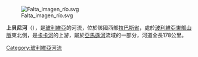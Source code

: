 [[Image:Falta_imagen_río.svg|right]]

'''上貝尼河'''（{{lang-es|Río Alto Beni}}），是[[玻利維亞|玻利維亞]]的河流，位於該國西部[[拉巴斯省_(玻利維亞)|拉巴斯省]]，處於[[玻利維亞東部山脈|玻利維亞東部山脈]]東北側，是[[卡卡河|卡卡河]]的上游，屬於[[亞馬遜河|亞馬遜河]]流域的一部分，河道全長178公里。

{{Bolivia-geo-stub}}
[[Category:玻利維亞河流|Category:玻利維亞河流]]